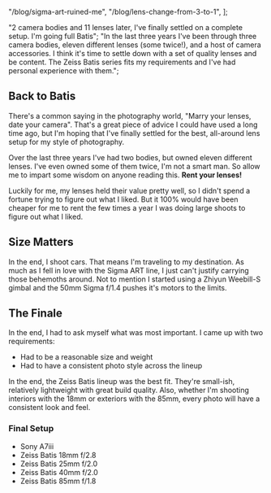 
  "/blog/sigma-art-ruined-me",
  "/blog/lens-change-from-3-to-1",
];

  "2 camera bodies and 11 lenses later, I've finally settled on a complete setup. I'm going full Batis";
  "In the last three years I've been through three camera bodies, eleven different lenses (some twice!), and a host of camera accessories. I think it's time to settle down with a set of quality lenses and be content. The Zeiss Batis series fits my requirements and I've had personal experience with them.";

## Back to Batis

There's a common saying in the photography world, "Marry your lenses, date your camera". That's a great piece of advice I could have used a long time ago, but I'm hoping that I've finally settled for the best, all-around lens setup for my style of photography.

Over the last three years I've had two bodies, but owned eleven different lenses. I've even owned some of them twice, I'm not a smart man. So allow me to impart some wisdom on anyone reading this. **Rent your lenses!**

Luckily for me, my lenses held their value pretty well, so I didn't spend a fortune trying to figure out what I liked. But it 100% would have been cheaper for me to rent the few times a year I was doing large shoots to figure out what I liked.

## Size Matters

In the end, I shoot cars. That means I'm traveling to my destination. As much as I fell in love with the Sigma ART line, I just can't justify carrying those behemoths around. Not to mention I started using a Zhiyun Weebill-S gimbal and the 50mm Sigma f/1.4 pushes it's motors to the limits.

## The Finale

In the end, I had to ask myself what was most important. I came up with two requirements:

- Had to be a reasonable size and weight
- Had to have a consistent photo style across the lineup

In the end, the Zeiss Batis lineup was the best fit. They're small-ish, relatively lightweight with great build quality. Also, whether I'm shooting interiors with the 18mm or exteriors with the 85mm, every photo will have a consistent look and feel.

### Final Setup

- Sony A7iii
- Zeiss Batis 18mm f/2.8
- Zeiss Batis 25mm f/2.0
- Zeiss Batis 40mm f/2.0
- Zeiss Batis 85mm f/1.8
